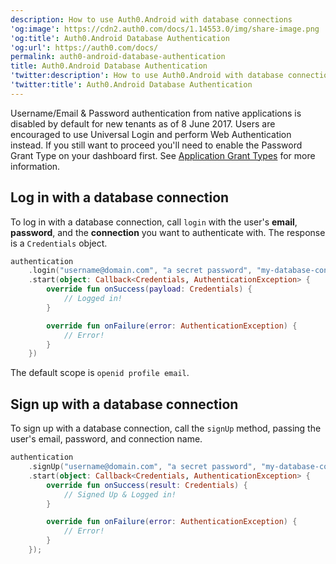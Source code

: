 ```yaml
---
description: How to use Auth0.Android with database connections
'og:image': https://cdn2.auth0.com/docs/1.14553.0/img/share-image.png
'og:title': Auth0.Android Database Authentication
'og:url': https://auth0.com/docs/
permalink: auth0-android-database-authentication
title: Auth0.Android Database Authentication
'twitter:description': How to use Auth0.Android with database connections
'twitter:title': Auth0.Android Database Authentication
---
```

<Warning>

Username/Email & Password authentication from native applications is disabled by default for new tenants as of 8 June 2017. Users are encouraged to use Universal Login and perform Web Authentication instead. If you still want to proceed you'll need to enable the Password Grant Type on your dashboard first. See [Application Grant Types](/docs/get-started/applications/application-grant-types) for more information.

</Warning>

## Log in with a database connection

To log in with a database connection, call `login` with the user's **email**, **password**, and the **connection** you want to authenticate with. The response is a `Credentials` object.

```kotlin lines
authentication
    .login("username@domain.com", "a secret password", "my-database-connection")
    .start(object: Callback<Credentials, AuthenticationException> {
        override fun onSuccess(payload: Credentials) {
            // Logged in!
        }

        override fun onFailure(error: AuthenticationException) {
            // Error!
        }
    })
```

The default scope is `openid profile email`.

## Sign up with a database connection

To sign up with a database connection, call the `signUp` method, passing the user's email, password, and connection name.

```kotlin lines
authentication
    .signUp("username@domain.com", "a secret password", "my-database-connection")
    .start(object: Callback<Credentials, AuthenticationException> {
        override fun onSuccess(result: Credentials) {
            // Signed Up & Logged in!
        }

        override fun onFailure(error: AuthenticationException) {
            // Error!
        }
    });
```



